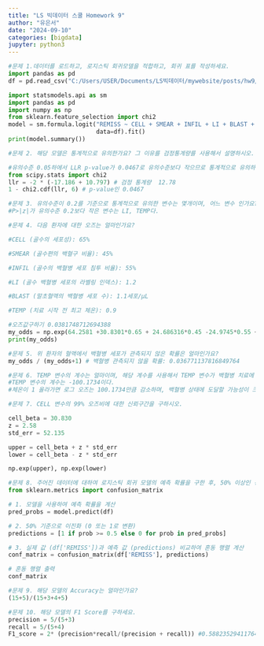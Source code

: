 ```yaml
---
title: "LS 빅데이터 스쿨 Homework 9"
author: "유은서"
date: "2024-09-10"
categories: [bigdata]
jupyter: python3
---
```

```python
#문제 1.데이터를 로드하고, 로지스틱 회귀모델을 적합하고, 회귀 표를 작성하세요.
import pandas as pd
df = pd.read_csv("C:/Users/USER/Documents/LS빅데이터/mywebsite/posts/hw9/leukemia_remission.csv")

import statsmodels.api as sm
import pandas as pd
import numpy as np
from sklearn.feature_selection import chi2
model = sm.formula.logit("REMISS ~ CELL + SMEAR + INFIL + LI + BLAST + TEMP",
                         data=df).fit()
print(model.summary())
```
```python
#문제 2. 해당 모델은 통계적으로 유의한가요? 그 이유를 검정통계량를 사용해서 설명하시오.

#유의수준 0.05하에서 LLR p-value가 0.0467로 유의수준보다 작으므로 통계적으로 유의하다.
from scipy.stats import chi2
llr = -2 * (-17.186 + 10.797) # 검정 통계량  12.78
1 - chi2.cdf(llr, 6) # p-value인 0.0467

```
```python
#문제 3. 유의수준이 0.2를 기준으로 통계적으로 유의한 변수는 몇개이며, 어느 변수 인가요?
#P>|z|가 유의수준 0.2보다 작은 변수는 LI, TEMP다.
```
```python
#문제 4. 다음 환자에 대한 오즈는 얼마인가요?

#CELL (골수의 세포성): 65%

#SMEAR (골수편의 백혈구 비율): 45%

#INFIL (골수의 백혈병 세포 침투 비율): 55%

#LI (골수 백혈병 세포의 라벨링 인덱스): 1.2

#BLAST (말초혈액의 백혈병 세포 수): 1.1세포/μL

#TEMP (치료 시작 전 최고 체온): 0.9

#오즈값구하기 0.0381748712694388
my_odds = np.exp(64.2581 +30.8301*0.65 + 24.686316*0.45 -24.9745*0.55 +4.3605*1.2 -0.0115*1.1 -100.1734*0.9)
print(my_odds)
```
```python
#문제 5. 위 환자의 혈액에서 백혈병 세포가 관측되지 않은 확률은 얼마인가요?
my_odds / (my_odds+1) # 백혈병 관측되지 않을 확률: 0.036771137816849764
```
```python
#문제 6. TEMP 변수의 계수는 얼마이며, 해당 계수를 사용해서 TEMP 변수가 백혈병 치료에 대한 영향을 설명하시오.
#TEMP 변수의 계수는 -100.1734이다.
#체온이 1 올라가면 로그 오즈는 100.1734만큼 감소하며, 백혈병 상태에 도달할 가능성이 크게 줄어든다.
```
```python
#문제 7. CELL 변수의 99% 오즈비에 대한 신뢰구간을 구하시오.

cell_beta = 30.830
z = 2.58
std_err = 52.135

upper = cell_beta + z * std_err
lower = cell_beta - z * std_err

np.exp(upper), np.exp(lower)
```
```python
#문제 8. 주어진 데이터에 대하여 로지스틱 회귀 모델의 예측 확률을 구한 후, 50% 이상인 경우 1로 처리하여, 혼동 행렬를 구하시오.
from sklearn.metrics import confusion_matrix

# 1. 모델을 사용하여 예측 확률을 계산
pred_probs = model.predict(df)

# 2. 50% 기준으로 이진화 (0 또는 1로 변환)
predictions = [1 if prob >= 0.5 else 0 for prob in pred_probs]

# 3. 실제 값 (df['REMISS'])과 예측 값 (predictions) 비교하여 혼동 행렬 계산
conf_matrix = confusion_matrix(df['REMISS'], predictions)

# 혼동 행렬 출력
conf_matrix
```
```python
#문제 9. 해당 모델의 Accuracy는 얼마인가요?
(15+5)/(15+3+4+5)
```
```python
#문제 10. 해당 모델의 F1 Score를 구하세요.
precision = 5/(5+3)
recall = 5/(5+4)
F1_score = 2* (precision*recall/(precision + recall)) #0.5882352941176471
```
